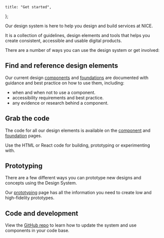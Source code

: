 
	title: "Get started",
};

Our design system is here to help you design and build services at NICE.

It is a collection of guidelines, design elements and tools that helps you create consistent, accessible and usable digital products.

There are a number of ways you can use the design system or get involved:

## Find and reference design elements

Our current design [components](/design-library/#components) and [foundations](/design-library/#foundations) are documented with guidance and best practice on how to use them, including:

- when and when not to use a component.
- accessibility requirements and best practice.
- any evidence or research behind a component.

## Grab the code

The code for all our design elements is available on the [component](/design-library/#components) and [foundation](/design-library/#foundations) pages.

Use the HTML or React code for building, prototyping or experimenting with.

## Prototyping

There are a few different ways you can prototype new designs and concepts using the Design System.

Our [prototyping](/prototyping) page has all the information you need to create low and high-fidelity prototypes.

## Code and development

View the [GitHub repo](https://github.com/nice-digital/nice-design-system) to learn how to update the system and use components in your code base.

